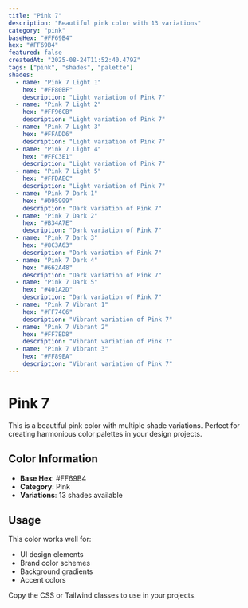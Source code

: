 ```yaml
---
title: "Pink 7"
description: "Beautiful pink color with 13 variations"
category: "pink"
baseHex: "#FF69B4"
hex: "#FF69B4"
featured: false
createdAt: "2025-08-24T11:52:40.479Z"
tags: ["pink", "shades", "palette"]
shades:
  - name: "Pink 7 Light 1"
    hex: "#FF80BF"
    description: "Light variation of Pink 7"
  - name: "Pink 7 Light 2"
    hex: "#FF96CB"
    description: "Light variation of Pink 7"
  - name: "Pink 7 Light 3"
    hex: "#FFADD6"
    description: "Light variation of Pink 7"
  - name: "Pink 7 Light 4"
    hex: "#FFC3E1"
    description: "Light variation of Pink 7"
  - name: "Pink 7 Light 5"
    hex: "#FFDAEC"
    description: "Light variation of Pink 7"
  - name: "Pink 7 Dark 1"
    hex: "#D95999"
    description: "Dark variation of Pink 7"
  - name: "Pink 7 Dark 2"
    hex: "#B34A7E"
    description: "Dark variation of Pink 7"
  - name: "Pink 7 Dark 3"
    hex: "#8C3A63"
    description: "Dark variation of Pink 7"
  - name: "Pink 7 Dark 4"
    hex: "#662A48"
    description: "Dark variation of Pink 7"
  - name: "Pink 7 Dark 5"
    hex: "#401A2D"
    description: "Dark variation of Pink 7"
  - name: "Pink 7 Vibrant 1"
    hex: "#FF74C6"
    description: "Vibrant variation of Pink 7"
  - name: "Pink 7 Vibrant 2"
    hex: "#FF7ED8"
    description: "Vibrant variation of Pink 7"
  - name: "Pink 7 Vibrant 3"
    hex: "#FF89EA"
    description: "Vibrant variation of Pink 7"
---
```


# Pink 7

This is a beautiful pink color with multiple shade variations. Perfect for creating harmonious color palettes in your design projects.

## Color Information

- **Base Hex**: #FF69B4
- **Category**: Pink
- **Variations**: 13 shades available

## Usage

This color works well for:
- UI design elements
- Brand color schemes  
- Background gradients
- Accent colors

Copy the CSS or Tailwind classes to use in your projects.
